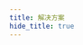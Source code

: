 ```yaml
---
title: 解决方案
hide_title: true
---
```



<FeatureIcon src={css} title="解决方案" />
<LinkList
  data={[
    {
      title: "代码变更效果",
      link: "/docs/css/solutions/code-change-design",
      src: css,
    },
    {
      title: "修改 SVG 样式",
      link: "/docs/css/solutions/svg",
      src: svg,
    },
    {
      title: "Bootstrap",
      link: "/docs/css/solutions/bootstrap",
      src: bootstrap,
    },
  ]}
/>
